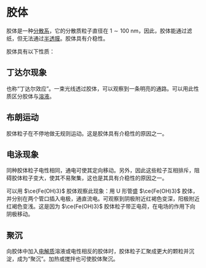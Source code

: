 
# 胶体

胶体是一种[分散系](/definitions/dispersion)，它的分散质粒子直径在 $1 \sim 100\text{ nm}$，因此，胶体能通过滤纸，但无法通过[半透膜](/definitions/semipermeable-membrane)。胶体具有介稳性。

胶体具有以下性质：

## 丁达尔现象

也称“丁达尔效应”。一束光线透过胶体，可以观察到一条明亮的通路。可以用此性质区分胶体与[溶液](/definitions/solution)。

## 布朗运动

胶体粒子在不停地做无规则运动。这是胶体具有介稳性的原因之一。

## 电泳现象

同种胶体粒子电性相同，通电可使其定向移动。另外，因此这些粒子互相排斥，阻碍胶体粒子变大，使其不易聚集，这也是其具有介稳性的原因之一。

可以用 $\ce{Fe(OH)3}$ 胶体观察此现象：用 U 形管盛 $\ce{Fe(OH)3}$ 胶体，并分别在两个管口插入电极，通直流电。可观察到阴极附近红褐色变深，阳极附近红褐色变浅。这是因为 $\ce{Fe(OH)3}$ 胶体粒子带正电荷，在电场的作用下向阴极移动。

## 聚沉

向胶体中加入[电解质](/definitions/electrolyte)溶液或电性相反的胶体时，胶体粒子汇聚成更大的颗粒并沉淀，成为“聚沉”。加热或搅拌也可使胶体聚沉。

